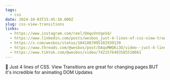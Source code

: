 ```yaml
---
tags:
  - css
date: 2024-10-03T15:45:10.000Z
slug: css-view-transitions
links:
  - https://www.instagram.com/reel/DAquVnVqeSd/
  - https://www.linkedin.com/posts/wesbos_just-4-lines-of-css-view-transitions-activity-7247633048953888768-DNMF/
  - https://x.com/wesbos/status/1841867095102939139
  - https://www.threads.com/@wesbos/post/DAquMWQKi3O/video--just-4-lines-of-css-view-transitions-are-great-for-changing-pagesbut-its-incred
  - https://www.tiktok.com/@wesbos/video/7421576483585510661
---
```


🤯 Just 4 lines of CSS. View Transitions are great for changing pages BUT it's incredible for animating DOM Updates
